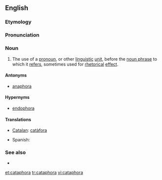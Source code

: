 ==English==
{{examples-right|examples=He's going to get into a fight, John is.<br>If you want to, you can do the dishes.<br>He is the man of the hour. He needs no introduction. He is our next candidate for President. I give you Richard Nixon.}}
===Etymology===
{{rfe}}

===Pronunciation===
{{rfp}}

===Noun===
{{en-noun}}

# {{linguistics|rhetoric}} The use of a [[pronoun]], or other [[linguistic]] [[unit]], before the [[noun phrase]] to which it [[refers]], sometimes used for [[rhetorical]] [[effect]].

====Antonyms====
* [[anaphora]]

====Hypernyms====
* [[endophora]]

====Translations====
{{trans-top|referring to a noun that appears later}}
* [[Catalan]]: [[catàfora]] {{f}}
{{trans-mid}}
* Spanish: {{t+|es|catáfora|f}}
{{trans-bottom}}

===See also===
* {{pedia}}

[[et:cataphora]]
[[tr:cataphora]]
[[vi:cataphora]]